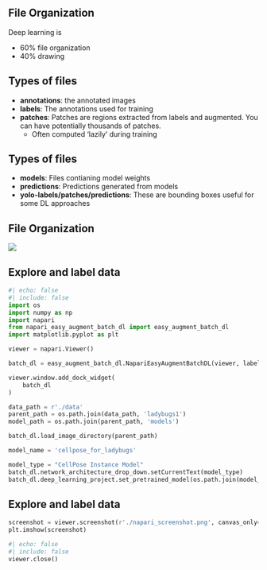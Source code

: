 
## File Organization

Deep learning is

* 60% file organization
* 40% drawing

## Types of files

* **annotations**:  the annotated images  
* **labels**: The annotations used for training   
* **patches**: Patches are regions extracted from labels and augmented.  You can have potentially thousands of patches.  
    * Often computed 'lazily' during training

## Types of files

* **models**:  Files contianing model weights
* **predictions**: Predictions generated from models  
* **yolo-labels/patches/predictions**: These are bounding boxes useful for some DL approaches 

## File Organization

![](./file-organization.jpg)

## Explore and label data 

```python
#| echo: false
#| include: false 
import os
import numpy as np
import napari
from napari_easy_augment_batch_dl import easy_augment_batch_dl
import matplotlib.pyplot as plt

viewer = napari.Viewer()

batch_dl = easy_augment_batch_dl.NapariEasyAugmentBatchDL(viewer, label_only = False)

viewer.window.add_dock_widget(
    batch_dl
)

data_path = r'./data'
parent_path = os.path.join(data_path, 'ladybugs1')
model_path = os.path.join(parent_path, 'models')

batch_dl.load_image_directory(parent_path)

model_name = 'cellpose_for_ladybugs'

model_type = "CellPose Instance Model"
batch_dl.network_architecture_drop_down.setCurrentText(model_type)
batch_dl.deep_learning_project.set_pretrained_model(os.path.join(model_path, model_name), model_type)

```

## Explore and label data

```python

screenshot = viewer.screenshot(r'./napari_screenshot.png', canvas_only=False)
plt.imshow(screenshot)

```

```python
#| echo: false
#| include: false 
viewer.close()
```
